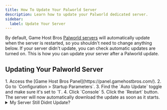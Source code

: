 ```yaml
---
title: How To Update Your Palworld Server
description: Learn how to update your Palworld dedicated server.
sidebar:
  label: Update Your Server
---
```


By default, Game Host Bros [Palworld servers](https://www.gamehostbros.com/palworld-server-hosting/) will automatically update when the server is restarted, so you shouldn't need to change anything below. If your server didn't update, you can check automatic updates are turned on. This is how you can update your server after a Palworld update. 

## Updating Your Palworld Server

<Steps>
1. Access the [Game Host Bros Panel](https://panel.gamehostbros.com/).
2. Go to `Configuration > Startup Parameters`.
3. Find the `Auto Update` toggle and make sure it's set to `1`.
4. Click `Console`
5. Click the `Restart` button. 
</Steps>
The server will now automatically download the update as soon as it starts.

<details>
<summary>My Server Still Didnt Update?</summary>

If you've tried to restart your server and it didn't update, its possible something is stuck somewhere (`Update state (0x1) running, progress: 0.00 (0 / 0)` for example). To fix this simply stop your server, navigate to `Tools > Mod Manager` and then install the `Stuck Update Fix Script`. Once you start your server back up it should download the update fine. 

</details>


